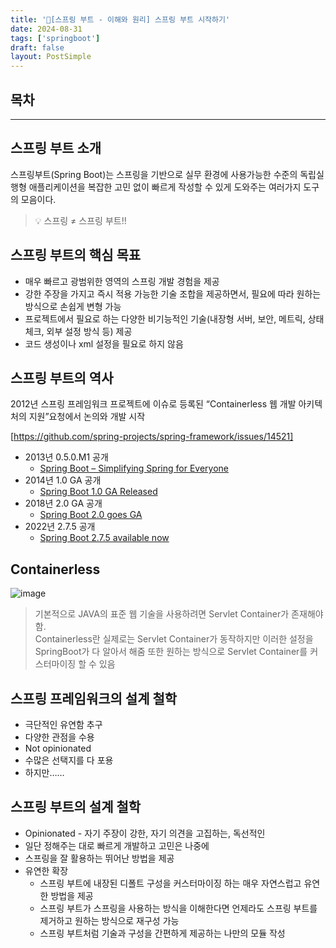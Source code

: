 ```yaml
---
title: '📗[스프링 부트 - 이해와 원리] 스프링 부트 시작하기'
date: 2024-08-31
tags: ['springboot']
draft: false
layout: PostSimple
---
```


## 목차

<TOCInline toc={props.toc} exclude="목차"/>

---

## 스프링 부트 소개

스프링부트(Spring Boot)는 스프링을 기반으로 실무 환경에 사용가능한 수준의 독립실행형 애플리케이션을 복잡한 고민 없이 빠르게 작성할 수 있게 도와주는 여러가지 도구의 모음이다.

> 💡 스프링 ≠ 스프링 부트!!

## 스프링 부트의 핵심 목표

- 매우 빠르고 광범위한 영역의 스프링 개발 경험을 제공
- 강한 주장을 가지고 즉시 적용 가능한 기술 조합을 제공하면서, 필요에 따라 원하는 방식으로 손쉽게 변형 가능
- 프로젝트에서 필요로 하는 다양한 비기능적인 기술(내장형 서버, 보안, 메트릭, 상태 체크, 외부 설정 방식 등) 제공
- 코드 생성이나 xml 설정을 필요로 하지 않음

## 스프링 부트의 역사

2012년 스프링 프레임워크 프로젝트에 이슈로 등록된 “Containerless 웹 개발 아키텍처의 지원”요청에서 논의와 개발 시작

[https://github.com/spring-projects/spring-framework/issues/14521]

- 2013년 0.5.0.M1 공개
  - [Spring Boot – Simplifying Spring for Everyone](https://spring.io/blog/2013/08/06/spring-boot-simplifying-spring-for-everyone)
- 2014년 1.0 GA 공개
  - [Spring Boot 1.0 GA Released](https://spring.io/blog/2014/04/01/spring-boot-1-0-ga-released)
- 2018년 2.0 GA 공개
  - [Spring Boot 2.0 goes GA](https://spring.io/blog/2018/03/01/spring-boot-2-0-goes-ga)
- 2022년 2.7.5 공개
  - [Spring Boot 2.7.5 available now](https://spring.io/blog/2022/10/20/spring-boot-2-7-5-available-now)

## Containerless

![image](https://github.com/user-attachments/assets/b335de8e-1f87-4a70-890c-4ea99e9da498)

> 기본적으로 JAVA의 표준 웹 기술을 사용하려면 Servlet Container가 존재해야함.<br/>
> Containerless란 실제로는 Servlet Container가 동작하지만 이러한 설정을 SpringBoot가 다 알아서 해줌
> 또한 원하는 방식으로 Servlet Container를 커스터마이징 할 수 있음

## 스프링 프레임워크의 설계 철학

- 극단적인 유연함 추구
- 다양한 관점을 수용
- Not opinionated
- 수많은 선택지를 다 포용
- 하지만……

## 스프링 부트의 설계 철학

- Opinionated - 자기 주장이 강한, 자기 의견을 고집하는, 독선적인
- 일단 정해주는 대로 빠르게 개발하고 고민은 나중에
- 스프링을 잘 활용하는 뛰어난 방법을 제공
- 유연한 확장
  - 스프링 부트에 내장된 디폴트 구성을 커스터마이징 하는 매우 자연스럽고 유연한 방법을 제공
  - 스프링 부트가 스프링을 사용하는 방식을 이해한다면 언제라도 스프링 부트를 제거하고 원하는 방식으로 재구성 가능
  - 스프링 부트처럼 기술과 구성을 간편하게 제공하는 나만의 모듈 작성
